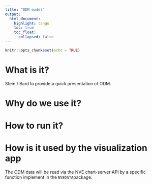 ```yaml
---
title: "ODM model"
output: 
  html_document:
    highlight: tango
    toc: true
    toc_float:
      collapsed: false
---
```


```r
knitr::opts_chunk$set(echo = TRUE)
```


# What is it?

Stein / Bard to provide a quick presentation of ODM.

# Why do we use it?


# How to run it?


# How is it used by the visualization app

The ODM data will be read via the NVE chart-server API by a specific function implement in the `NVEDATA`package.